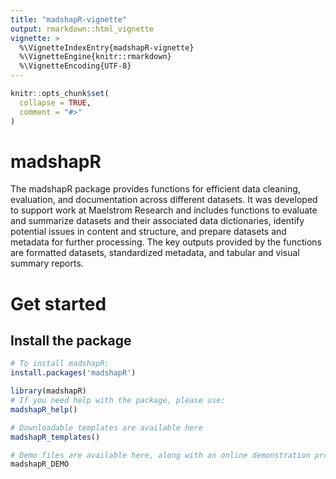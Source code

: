 ```yaml
---
title: "madshapR-vignette"
output: rmarkdown::html_vignette
vignette: >
  %\VignetteIndexEntry{madshapR-vignette}
  %\VignetteEngine{knitr::rmarkdown}
  %\VignetteEncoding{UTF-8}
---
```


```r
knitr::opts_chunk$set(
  collapse = TRUE,
  comment = "#>"
)
```

# madshapR

The madshapR package provides functions for efficient data cleaning, evaluation, 
and documentation across different datasets. It was developed to support work at 
Maelstrom Research and includes functions to evaluate and summarize datasets and 
their associated data dictionaries, identify potential issues in content and 
structure, and prepare datasets and metadata for further processing. The key 
outputs provided by the functions are formatted datasets, standardized metadata, 
and tabular and visual summary reports.

# Get started

## Install the package

```r
# To install madshapR:
install.packages('madshapR')

library(madshapR)
# If you need help with the package, please use:
madshapR_help()

# Downloadable templates are available here
madshapR_templates()

# Demo files are available here, along with an online demonstration process 
madshapR_DEMO

```
